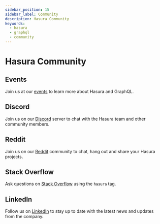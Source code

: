 ```yaml
---
sidebar_position: 15
sidebar_label: Community
description: Hasura Community
keywords:
  - hasura
  - graphql
  - community
---
```


# Hasura Community

## Events

Join us at our [events](https://hasura.io/events/) to learn more about Hasura and GraphQL.

## Discord

Join us on our [Discord](https://discord.com/invite/hasura) server to chat with the Hasura team and other community
members.

## Reddit

Join us on our [Reddit](https://www.reddit.com/r/Hasura/) community to chat, hang out and share your Hasura projects.

## Stack Overflow

Ask questions on [Stack Overflow](https://stackoverflow.com/questions/tagged/hasura) using the `hasura` tag.

## LinkedIn

Follow us on [LinkedIn](https://www.linkedin.com/company/hasura/) to stay up to date with the latest news and
updates from the company.